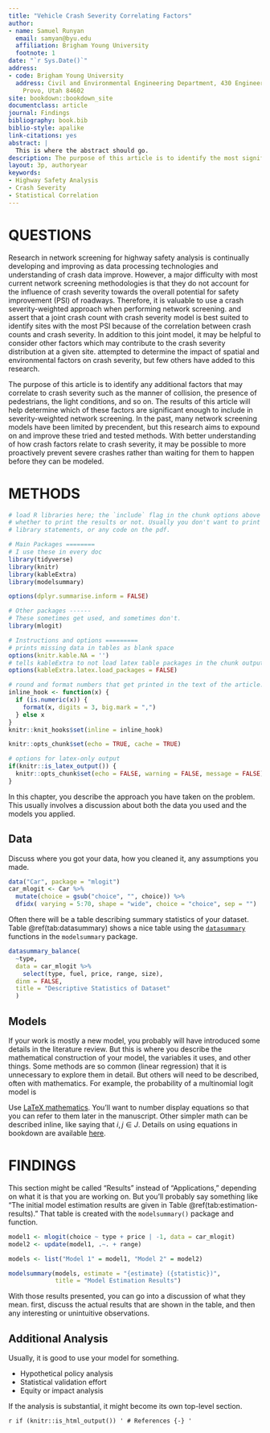 ```yaml
---
title: "Vehicle Crash Severity Correlating Factors"
author:
- name: Samuel Runyan
  email: samyan@byu.edu
  affiliation: Brigham Young University
  footnote: 1
date: "`r Sys.Date()`"
address:
- code: Brigham Young University
  address: Civil and Environmental Engineering Department, 430 Engineering Building,
    Provo, Utah 84602
site: bookdown::bookdown_site
documentclass: article
journal: Findings
bibliography: book.bib
biblio-style: apalike
link-citations: yes
abstract: |
  This is where the abstract should go.
description: The purpose of this article is to identify the most significant correlating factors to crash severity when performing highway safety analysis.
layout: 3p, authoryear
keywords:
- Highway Safety Analysis
- Crash Severity
- Statistical Correlation
---
```


# QUESTIONS {#intro}


Research in network screening for highway safety analysis is continually developing and improving as data processing technologies and understanding of crash data improve. However, a major difficulty with most current network screening methodologies is that they do not account for the influence of crash severity towards the overall potential for safety improvement (PSI) of roadways. Therefore, it is valuable to use a crash severity-weighted approach when performing network screening. \cite{yasmin2018} and \cite{afghari2020} assert that a joint crash count with crash severity model is best suited to identify sites with the most PSI because of the correlation between crash counts and crash severity. In addition to this joint model, it may be helpful to consider other factors which may contribute to the crash severity distribution at a given site. \cite{ghadi2020} attempted to determine the impact of spatial and environmental factors on crash severity, but few others have added to this research.

The purpose of this article is to identify any additional factors that may correlate to crash severity such as the manner of collision, the presence of pedestrians, the light conditions, and so on. The results of this article will help determine which of these factors are significant enough to include in severity-weighted network screening. In the past, many network screening models have been limited by precendent, but this research aims to expound on and improve these tried and tested methods. With better understanding of how crash factors relate to crash severity, it may be possible to more proactively prevent severe crashes rather than waiting for them to happen before they can be modeled.

<!--chapter:end:index.Rmd-->

# METHODS

```r
# load R libraries here; the `include` flag in the chunk options above tells
# whether to print the results or not. Usually you don't want to print the
# library statements, or any code on the pdf.

# Main Packages ========
# I use these in every doc
library(tidyverse)
library(knitr)
library(kableExtra)
library(modelsummary)

options(dplyr.summarise.inform = FALSE)

# Other packages ------
# These sometimes get used, and sometimes don't.
library(mlogit)

# Instructions and options =========
# prints missing data in tables as blank space
options(knitr.kable.NA = '') 
# tells kableExtra to not load latex table packages in the chunk output
options(kableExtra.latex.load_packages = FALSE) 

# round and format numbers that get printed in the text of the article.
inline_hook <- function(x) {
  if (is.numeric(x)) {
    format(x, digits = 3, big.mark = ",")
  } else x
}
knitr::knit_hooks$set(inline = inline_hook)

knitr::opts_chunk$set(echo = TRUE, cache = TRUE)

# options for latex-only output
if(knitr::is_latex_output()) {
  knitr::opts_chunk$set(echo = FALSE, warning = FALSE, message = FALSE)
} 

```

In this chapter, you describe the approach you have taken on the problem. This 
usually involves a discussion about both the data you used and the models you
applied.

## Data

Discuss where you got your data, how you cleaned it, any assumptions you made.

```r
data("Car", package = "mlogit")
car_mlogit <- Car %>%
  mutate(choice = gsub("choice", "", choice)) %>%
  dfidx( varying = 5:70, shape = "wide", choice = "choice", sep = "")
```

Often there will be a table describing summary statistics of your dataset.
Table \@ref(tab:datasummary) shows a nice table using the [`datasummary`](https://vincentarelbundock.github.io/modelsummary/articles/datasummary.html) 
functions in the `modelsummary` package.

```r
datasummary_balance(
  ~type, 
  data = car_mlogit %>% 
    select(type, fuel, price, range, size), 
  dinm = FALSE,
  title = "Descriptive Statistics of Dataset"
  )
```

## Models

If your work is mostly a new model, you probably will have introduced some
details in the literature review. But this is where you describe the
mathematical construction of your model, the variables it uses, and other
things. Some methods are so common (linear regression) that it is unnecessary to
explore them in detail. But others will need to be described, often with
mathematics.  For example, the probability of a multinomial logit model is

\begin{equation}
  P_i(X_{in}) = \frac{e^{X_{in}\beta_i}}{\sum_{j \in J}e^{X_{jn}\beta_j}}
  (\#eq:mnl)
\end{equation}

Use [LaTeX mathematics](https://www.overleaf.com/learn/latex/mathematical_expressions). 
You'll want to number display equations so that you can
refer to them later in the manuscript. Other simpler math can be described inline,
like saying that $i, j \in J$. Details on using equations in bookdown are available
[here](https://bookdown.org/yihui/bookdown/markdown-extensions-by-bookdown.html).

<!--chapter:end:02-METHODS.Rmd-->

# FINDINGS

This section might be called "Results" instead of "Applications," depending
on what it is that you are working on. But you'll probably say something like 
"The initial model estimation results are given in Table \@ref(tab:estimation-results)."
That table is created with the `modelsummary()` package and function.

```r
model1 <- mlogit(choice ~ type + price | -1, data = car_mlogit)
model2 <- update(model1, .~. + range)

models <- list("Model 1" = model1, "Model 2" = model2)
```


```r
modelsummary(models, estimate = "{estimate} ({statistic})",
             title = "Model Estimation Results")
```

With those results presented, you can go into a discussion of what they mean.
first, discuss the actual results that are shown in the table, and then any 
interesting or unintuitive observations.

## Additional Analysis

Usually, it is good to use your model for something.

  - Hypothetical policy analysis
  - Statistical validation effort
  - Equity or impact analysis
  
If the analysis is substantial, it might become its own top-level section.

<!--chapter:end:03-FINDINGS.Rmd-->

`r if (knitr::is_html_output()) '
# References {-}
'`

<!--chapter:end:04-references.Rmd-->

